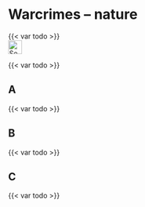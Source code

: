 # Warcrimes – nature {#sec-warcrimes-nature}

::: {.callout-caution title="Myth"}
{{< var todo >}}
[<br>![Search for topic in EUvsDisinfo](../all_common_img/EUvsDisinfo_400x240.jpg){height=2em}](https://euvsdisinfo.eu/disinformation-cases/?text=war%20crimes%20(nature%7Cecocide%7Cmines%7Cpoisened)&sort=relevance)
:::

::: {.callout-tip title="Truth"}
{{< var todo >}}
:::


## A

{{< var todo >}}

## B

{{< var todo >}}

## C

{{< var todo >}}


